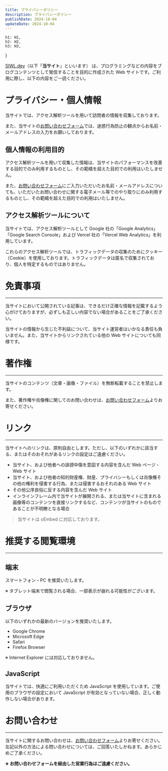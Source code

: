 ---
title: プライバシーポリシー
description: プライバシーポリシー
publishDate: 2024-10-04
updateDate: 2024-10-04
---


    h1: H1,
    h2: H2,
    h3: H3,
}

[SIWL.dev](https://siwl.dev)（以下「**当サイト**」といいます） は、プログラミングなどの内容をブログコンテンツとして発信することを目的に作成された Web サイトです。ご利用に際し、以下の内容をご一読ください。

# プライバシー・個人情報

当サイトでは、アクセス解析ツールを用いて訪問者の情報を収集しております。

また、当サイトの[お問い合わせフォーム](/contact)では、迷惑行為防止の観点からお名前・メールアドレスの入力をお願いしております。

## 個人情報の利用目的

アクセス解析ツールを用いて収集した情報は、当サイトのパフォーマンスを改善する目的でのみ利用するものとし、その範疇を超えた目的での利用はいたしません。

また、[お問い合わせフォーム](/contact)にご入力いただいたお名前・メールアドレスについても、いただいたお問い合わせに関する電子メール等でのやり取りにのみ利用するものとし、その範疇を超えた目的での利用はいたしません。

## アクセス解析ツールについて

当サイトでは、アクセス解析ツールとして Google 社の「Google Analytics」「Google Search Console」および Vercel 社の「Vercel Web Analytics」を利用しています。

これらのアクセス解析ツールでは、トラフィックデータの収集のためにクッキー（Cookie）を使用しております。トラフィックデータは匿名で収集されており、個人を特定するものではありません。

# 免責事項

<hr />

当サイトにおいて公開されている記事は、できるだけ正確な情報を記載するよう心がけておりますが、必ずしも正しい内容でない場合があることをご了承ください。

当サイトの情報から生じた不利益について、当サイト運営者はいかなる責任も負いません。また、当サイトからリンクされている他の Web サイトについても同様です。

# 著作権

<hr />

当サイトのコンテンツ（文章・画像・ファイル）を無断転載することを禁止します。

また、著作権や肖像権に関してのお問い合わせは、[お問い合わせフォーム](/contact)よりお寄せください。

# リンク

<hr />

当サイトへのリンクは、原則自由とします。ただし、以下のいずれかに該当する、またはそのおそれがあるリンクの設定はご遠慮ください。

- 当サイト、および他者への誹謗中傷を意図する内容を含んだ Web ページ・Web サイト
- 当サイト、および他者の知的財産権、財産、プライバシーもしくは肖像権その他の権利を侵害する行為、または侵害するおそれのある Web サイト
- その他公序良俗に反する内容を含んだ Web サイト
- インラインフレーム内で当サイトが展開される、または当サイトに含まれる画像等のコンテンツを直接リンクするなど、コンテンツが当サイトのものであることが不明瞭となる場合

> 当サイトは oEmbed に対応しております。

# 推奨する閲覧環境

<hr />

## 端末

スマートフォン・PC を推奨いたします。

※ タブレット端末で閲覧される場合、一部表示が崩れる可能性がございます。

## ブラウザ

以下のいずれかの最新のバージョンを推奨いたします。

- Google Chrome
- Microsoft Edge
- Safari
- Firefox Browser

※ Internet Explorer には対応しておりません。

## JavaScript

当サイトでは、快適にご利用いただくため JavaScript を使用しています。ご使用のブラウザの設定において JavaScript が有効となっていない場合、正しく動作しない場合があります。

# お問い合わせ

<hr />

当サイトに関するお問い合わせは、[お問い合わせフォーム](/contact)よりお寄せください。左記以外の方法による問い合わせについては、ご回答いたしかねます。あらかじめご了承ください。

**※ お問い合わせフォームを経由した営業行為はご遠慮ください。**